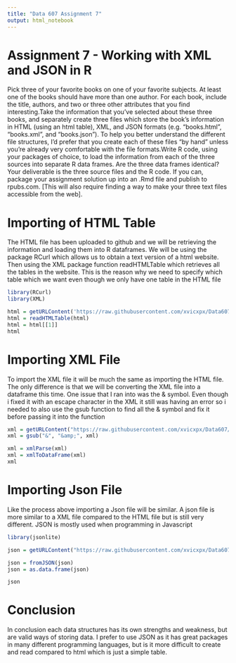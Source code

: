 ```yaml
---
title: "Data 607 Assignment 7"
output: html_notebook
---
```



# Assignment 7 - Working with XML and JSON in R

Pick three of your favorite books on one of your favorite subjects.   At least one of the books should have more than one author.  For each book, include the title, authors, and two or three other attributes that you find interesting.Take the information that you’ve selected about these three books, and separately create three files which store the book’s information in HTML (using an html table),  XML, and JSON formats (e.g.  “books.html”, “books.xml”, and “books.json”).  To help you better understand the different file structures, I’d prefer that you create each of these files “by hand” unless you’re already very comfortable with the file formats.Write R code, using your packages of choice, to load the information from each of the three sources into separate R data frames.   Are the three data frames identical?Your deliverable is the three source files and the R code.  If you can, package your assignment solution up into an .Rmd file and publish to rpubs.com.  [This will also require finding a way to make your three text files accessible from the web].

# Importing of HTML Table

The HTML file has been uploaded to github and we will be retrieving the information and loading them into R dataframes. We will be using the package RCurl which allows us to obtain a text version of a html website. Then using the XML package function readHTMLTable which retrieves all the tables in the website. This is the reason why we need to specify which table which we want even though we only have one table in the HTML file

```R
library(RCurl)
library(XML)

html = getURLContent('https://raw.githubusercontent.com/xvicxpx/Data607/main/Homework%207/authors.html')
html = readHTMLTable(html)
html = html[[1]]
html
```


# Importing XML File

To import the XML file it will be much the same as importing the HTML file. The only difference is that we will be converting the XML file into a dataframe this time. One issue that I ran into was the & symbol. Even though i fixed it with an escape character in the XML it still was having an error so i needed to also use the gsub function to find all the & symbol and fix it before passing it into the function

```r
xml = getURLContent("https://raw.githubusercontent.com/xvicxpx/Data607/main/Homework%207/authors.xml")
xml = gsub("&", "&amp;", xml)

xml = xmlParse(xml)
xml = xmlToDataFrame(xml)
xml
```

# Importing Json File

Like the process above importing a Json file will be similar. A json file is more similar to a XML file compared to the HTML file but is still very different. JSON is mostly used when programming in Javascript

```r
library(jsonlite)

json = getURLContent("https://raw.githubusercontent.com/xvicxpx/Data607/main/Homework%207/authors.json")

json = fromJSON(json)
json = as.data.frame(json)

json
```

# Conclusion

In conclusion each data structures has its own strengths and weakness, but are valid ways of storing data. I prefer to use JSON as it has great packages in many different programming languages, but is it more difficult to create and read compared to html which is just a simple table. 